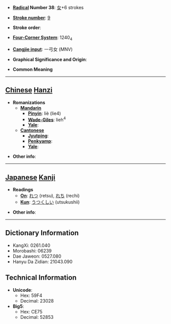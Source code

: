 * '''[[Wiktionary:Chinese radical index| Radical]] Number 38''': [[Wiktionary:Chinese radical index 女|女]]+6 strokes

* '''[[Wiktionary:Chinese total strokes index|Stroke number]]''': [[Wiktionary:Chinese total strokes index 9|9]]

* '''Stroke order''': 

* '''[[Wiktionary:Chinese four corner index|Four-Corner System]]''': 1240<sub>4</sub>

* '''[[Wiktionary:Chinese Cangjie index|Cangjie input]]''': 一弓女 (MNV)

* '''Graphical Significance and Origin''': 

* '''Common Meaning'''

----

== [[Chinese]] [[Hanzi]] ==

* '''Romanizations'''
** '''[[Mandarin]]'''
*** '''[[Pinyin]]''': liè (lie4)
*** '''[[Wade-Giles]]''': lieh<sup>4</sup>
*** '''[[Yale]]''': 
** '''[[Cantonese]]'''
*** '''[[Jyutping]]''':
*** '''[[Penkyamp]]''': 
*** '''[[Yale]]''': 

* '''Other info''': 

----

== [[Japanese]] [[Kanji]] ==

* '''Readings'''
** '''[[On]]''': [[れつ]] (retsu), [[れち]] (rechi)
** '''[[Kun]]''': [[うつくしい]] (utsukushii)

* '''Other info''':  

----

== Dictionary Information ==

* KangXi: 0261.040
* Morobashi: 06239
* Dae Jaweon: 0527.080
* Hanyu Da Zidian: 21043.090

== Technical Information ==

* '''Unicode''':
** Hex: 59F4
** Decimal: 23028
* '''Big5''':
** Hex: CE75
** Decimal: 52853